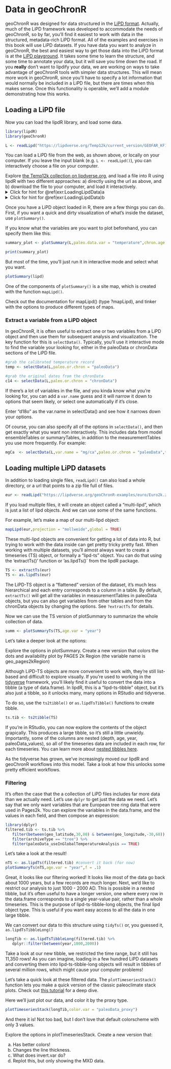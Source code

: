 # Data in geoChronR {#data}

geoChronR was designed for data structured in the [LiPD format](http://lipd.net). 
Actually, much of the LiPD framework was developed to accommodate the needs of geoChronR, so by far, you'll find it easiest to work with data in the structured, metadata-rich LiPD format. 
All of the examples and exercises in this book will use LiPD datasets. 
If you have data you want to analyze in geoChronR, the best and easiest way to get those data into the LiPD format is at the [LiPD playground](http://lipd.net/playground).
It takes some time to learn the structure, and some time to annotate your data, but it will save you time down the road. 
If you **really** don't want to lipdify your data, we are working on ways to take advantage of geoChronR tools with simpler data structures. 
This will mean more work in geoChronR, since you'll have to specify a lot information that would normally be included in a LiPD file, but there are times when this makes sense. 
Once this functionality is operable, we'll add a module demonstrating how this works. 

## Loading a LiPD file


Now you can load the lipdR library, and load some data. 

```r
library(lipdR)
library(geoChronR)
```

```r
L <- readLipd("https://lipdverse.org/Temp12k/current_version/GEOFAR_KF16_MgCa.Repschlager.2016.lpd")
```

You can load a LiPD file from the web, as shown above, or locally on your computer. If you leave the input blank (e.g. `L <- readLipd()`), you can interactively choose a file on your computer. 

:::: {.blackbox data-latex=""}
::: {.exercise #LoadingLipdData}

Explore [the Temp12k collection on lipdverse.org](https://lipdverse.org/Temp12k/current_version), and load a file into R using lipdR with two different approaches: a) directly using the url as above, and b) download the file to your computer, and load it interactively. 
<details>
  <summary>Click for hint for \@ref(exr:LoadingLipdData)a</summary>
   We'll use [this dataset](https://lipdverse.org/Temp12k/current_version/HeshangCave.Wang.2018.html).
   
   a. First we'll get it directly from the web like this:
   
```r
    lipd <- readLipd("https://lipdverse.org/Temp12k/current_version/HeshangCave.Wang.2018.lpd")
```

note that the extension is ".lpd" not ".html"
</details> 

<details>
  <summary>Click for hint for \@ref(exr:LoadingLipdData)b</summary>
   b. This time, just go to [the dataset](https://lipdverse.org/Temp12k/current_version/HeshangCave.Wang.2018.html) and download the data to your computer, then run 

```r
    lipd <- readLipd()
```

and select the file interactively. 
</details> 
:::
::::




Once you have a LiPD object loaded in R, there are a few things you can do. First, if you want a quick and dirty visualization of what's inside the dataset, use `plotSummary()`.

If you know what the variables are you want to plot beforehand, you can specify them like this:
```r
summary_plot <- plotSummary(L,paleo.data.var = "temperature",chron.age.var = "age",chron.depth.var = "depthMid",chron.age.14c.var = NULL)

print(summary_plot)
```

But most of the time, you'll just run it in interactive mode and select what you want. 
```r
plotSummary(lipd)
```

One of the components of `plotSummary()` is a site map, which is created with the function `mapLipd()`.

:::: {.blackbox data-latex=""}
::: {.exercise #mapLipd}
Check out the documentation for mapLipd() (type ?mapLipd), and tinker with the options to produce different types of maps. 
:::
::::

### Extract a variable from a LiPD object {#selectData}

In geoChronR, it is often useful to extract one or two variables from a LiPD object and then use them for subsequent analysis and visualization. The key function for this is `selectData()`. Typically, you'll use it interactive mode to find the variable your looking for, either in the paleoData or chronData sections of the LiPD file. 

```r
#grab the calibrated temperature record
temp <- selectData(L,paleo.or.chron = "paleoData")

#grab the original dates from the chronData
c14 <- selectData(L,paleo.or.chron = "chronData")
```

If there's a lot of variables in the file, and you kinda know what you're looking for, you can add a `var.name` guess and it will narrow it down to options that seem likely, or select one automatically if it's close. 

:::: {.blackbox data-latex=""}
::: {.exercise #selectData}
Enter "d18o" as the var.name in selectData() and see how it narrows down your options.
:::
::::

Of course, you can also specify all of the options in `selectData()`, and then get exactly what you want non interactively. This includes data from model ensembleTables or summaryTables, in addition to the measurementTables you use more frequently. For example:

```r
mgCa  <- selectData(L,var.name = "mg/ca",paleo.or.chron = "paleoData",table.type = "meas",meas.table.num = 1)
```

## Loading multiple LiPD datasets
In addition to loading single files, `readLipd()` can also load a whole directory, or a url that points to a zip file full of files.

```r
eur <- readLipd("https://lipdverse.org/geoChronR-examples/euro/Euro2k.zip")
```
If you load multiple files, it will create an object called a "multi-lipd", which is just a list of lipd objects. And we can use some of the same functions. 

For example, let's make a map of our multi-lipd object:

```r
mapLipd(eur,projection = "mollweide",global = TRUE)
```
These multi-lipd objects are convenient for getting a lot of data into R, but trying to work with the data inside can get pretty tricky pretty fast. When working with multiple datasets, you'll almost always want to create a timeseries (TS) object, or formally a "lipd-ts" object. You can do that using the 'extractTs()' function or 'as.lipdTs()` from the lipdR package.


```r
TS <- extractTs(eur)
TS <- as.lipdTs(eur)
```


The LiPD-TS object is a "flattened" version of the dataset, it's much less hierarchical and each entry corresponds to a column in a table. By default, `extractTs()` will get all the variables in measurementTables in paleoData objects, but you can also get variables from other tables and from the chronData objects by changing the options. See `?extractTs` for details. 


Now we can use the TS version of plotSummary to summarize the whole collection of data. 
```r
summ <- plotSummaryTs(TS,age.var = "year")
```
Let's take a deeper look at the options:

:::: {.blackbox data-latex=""}
::: {.exercise #plotSummaryTs}
Explore the options in plotSummary. Create a new version that colors the dots and availability plot by PAGES 2k Region (the variable name is geo_pages2kRegion)
:::
::::

Although LiPD-TS objects are more convenient to work with, they're still list-based and difficult to explore visually. If you're used to working in the [tidyverse](http://tidyverse.org) framework, you'll likely find it useful to convert the data into a tibble (a type of data.frame). In lipdR, this is a "lipd-ts-tibble" object, but it's also just a tibble, so it unlocks many, many options in RStudio and tidyverse. 

To do so, use the `ts2tibble()` or `as.lipdTsTibble()` functions to create tibble. 


```r
ts.tib <- ts2tibble(TS)
```


If you're in RStudio, you can now explore the contents of the object grapically. This produces a large tibble, so it's still a little unwieldy. Importantly, some of the columns are nested (depth, age, year, paleoData_values), so all of the timeseries data are included in each row, for each timeseries. You can learn more about [nested tibbles here](https://tidyr.tidyverse.org/articles/nest.html).

As the tidyverse has grown, we've increasingly moved our lipdR and geoChronR workflows into this model. Take a look at how this unlocks some pretty efficient workflows.

### Filtering

It's often the case that the a collection of LiPD files includes far more data than we actually need. Let's use `dplyr` to get just the data we need. Let's say that we only want variables that are European tree ring data that were used in Pages2k. You can explore the variables in the data.frame, and the values in each field, and then compose an expression:

```r
library(dplyr)
filtered.tib <- ts.tib %>% 
   filter(between(geo_latitude,30,80) & between(geo_longitude,-30,60)) %>% #restrict the coordinates to just Europe
   filter(archiveType == "tree") %>% 
   filter(paleoData_useInGlobalTemperatureAnalysis == TRUE)
```


Let's take a look at the result!


```r
nTS <- as.lipdTs(filtered.tib) #convert it back (for now)
plotSummaryTs(nTS,age.var = "year",f = .1)
```

Great, it looks like our filtering worked! It looks like most of the data go back about 1000 years, but a few records are much longer. Next, we'd like to restrict our analysis to just 1000 - 2000 AD. This is possible in a nested tibble, but it's often useful to have a longer version, one where every row in the data.frame corresponds to a single year-value pair, rather than a whole timeseries. This is the purpose of lipd-ts-tibble-long objects, the final lipd object type. This is useful if you want easy access to all the data in one large tibble.

We can convert our data to this structure using `tidyTs()` or, you guessed it, `as.lipdTsTibbleLong()`

```r
longTib <- as.lipdTsTibbleLong(filtered.tib) %>% 
   dplyr::filter(between(year,1000,2000))
```

Take a look at our new tibble, we restricted the time range, but it still has 11,350 rows! As you can imagine, loading in a few hundred LiPD datasets and converting them into lipd-ts-tibble-long objects will result in tibbles of several million rows, which might cause your computer problems!

Let's take a quick look at these filtered data. The `plotTimeseriesStack()` function lets you make a quick version of the classic paleoclimate stack plots. Check out [this tutorial](https://nickmckay.github.io/GeoChronR/articles/PlotTimeseriesStack.html) for a deep dive.

Here we'll just plot our data, and color it by the proxy type. 

```r
plotTimeseriesStack(longTib,color.var = "paleoData_proxy")
```

And there it is! Not too bad, but I don't love that default colorscheme with only 3 values. 


:::: {.blackbox data-latex=""}
::: {.exercise #plotTimeseriesStack}
Explore the options in plotTimeseriesStack. Create a new version that:

a. Has better colors!
b. Changes the line thickness. 
c. What does invert.var do?
d. Replot this, but only showing the MXD data. 
:::
::::





